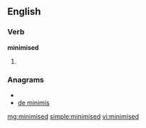 ==English==

===Verb===
'''minimised'''

# {{past of|minimise}}

===Anagrams===
* {{alphagram|deiiimmns}}
* [[de minimis#English|de minimis]]

[[mg:minimised]]
[[simple:minimised]]
[[vi:minimised]]